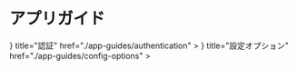 
# アプリガイド

<Cards>
  <Card
    icon={
      <svg
        xmlns="http://www.w3.org/2000/svg"
        fill="none"
        viewBox="0 0 24 24"
        strokeWidth={1.5}
        stroke="currentColor"
        className="w-6 h-6"
      >
        <path strokeLinecap="round" strokeLinejoin="round" d="M8.25 4.5l7.5 7.5-7.5 7.5" />
      </svg>
    }
    title="認証"
    href="./app-guides/authentication"
  ></Card>
  <Card
    icon={
      <svg
        xmlns="http://www.w3.org/2000/svg"
        fill="none"
        viewBox="0 0 24 24"
        strokeWidth={1.5}
        stroke="currentColor"
        className="w-6 h-6"
      >
        <path strokeLinecap="round" strokeLinejoin="round" d="M8.25 4.5l7.5 7.5-7.5 7.5" />
      </svg>
    }
    title="設定オプション"
    href="./app-guides/config-options"
  ></Card>
</Cards>
